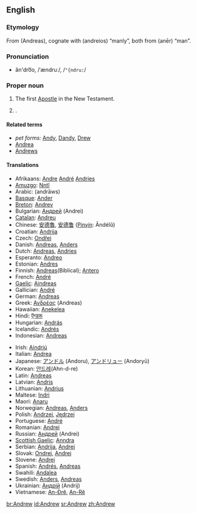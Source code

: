 ==English==

===Etymology===
From {{AGr.}} '''{{polytonic|[[Ἀνδρέας]]}}''' (Andreas), cognate with '''{{polytonic|[[ανδρεῖος]]}}''' (andreios) “manly”, both from '''{{polytonic|[[ἀνήρ]]}}''' (anēr) “man”.

===Pronunciation===
*ăn'dro͞o, /ˈændruː/, /<tt>"{ndru:</tt>/

===Proper noun===
{{en-proper noun}}

# The first [[Apostle]] in the New Testament.
# {{given name|male}}.

====Related terms====
*''pet forms:'' [[Andy]], [[Dandy]], [[Drew]]
*[[Andrea]] {{italbrac|feminine}}
*[[Andrews]] {{italbrac|surname}}

====Translations====
{{top}}
*Afrikaans: [[Andre]] [[André]] [[Andries]]
*[[Amuzgo]]: [[Nntî]]
*Arabic: {{ARchar|[[اندراوس]]}} (andrāws)
*[[Basque]]: [[Ander]]<!--add to Basque entry: pet form Andere-->
*[[Breton]]: [[Andrev]]<!--add to Breton entry: pet from Drev-->
*Bulgarian: [[Андрей]] (Andrei)
*[[Catalan]]: [[Andreu]]
*Chinese: [[安德魯]], [[安德鲁]] ([[Pinyin]]: Āndélǔ)
*Croatian: [[Andrija]]
*Czech: [[Ondřej]] {{m}}
*Danish: [[Andreas#Danish|Andreas]], [[Anders#Danish|Anders]]
*Dutch: [[Andreas]], [[Andries]]
*Esperanto: [[Andreo]]
*Estonian: [[Andres]]
*Finnish: [[Andreas]](Biblical); [[Antero]]
*French: [[André#French|André]]
*[[Gaelic]]: [[Aindreas]]
*Gallician: [[André ]]<!-- add to Gallician entry: pet forms Andel, Arandl, Arander-->
*German: [[Andreas#German|Andreas]]
*Greek: [[Ανδρέας]] (Andreas)
*Hawaiian: [[Anekelea]]
*Hindi: [[ऍन्डरू]]
*Hungarian: [[András]]<!--add to hu entry: pet forms Andor, Andi-->
*Icelandic: [[Andrés#Icelandic|Andrés]]
*Indonesian: [[Andreas]]
{{mid}}
*Irish: [[Aindriú]]
*Italian: [[Andrea#Italian|Andrea]] 
*Japanese: [[アンドル]] (Andoru), [[アンドリュー]] (Andoryū)
*Korean: [[안드레]](Ahn-d-re)
*Latin: [[Andreas#Latin|Andreas]] {{m}}
*Latvian: [[Andris]]
*Lithuanian: [[Andrius]]
*Maltese: [[Indri]]
*Maori: [[Anaru]]
*Norwegian: [[Andreas#Norwegian|Andreas]], [[Anders#Norwegian|Anders]]
*Polish: [[Andrzej]], [[Jędrzej]] {{italbrac|old Polish}}
*Portuguese: [[André#Portuguese|André]]
*Romanian: [[Andrei]]
*Russian: [[Андрей]] (Andrei)
*[[Scottish Gaelic]]: [[Anndra]]
*Serbian: [[Andrija]], [[Andrej]]
*Slovak: [[Ondrej]], [[Andrej#Slovak|Andrej]]
*Slovene: [[Andrej#Slovene|Andrej]]
*Spanish: [[Andrés#Spanish|Andrés]], [[Andreas#Spanish|Andreas]]
*Swahili: [[Andalea]]
*Swedish: [[Anders#Swedish|Anders]], [[Andreas#Swedish|Andreas]]
*Ukrainian: [[Андрiй]] (Andrij)
*Vietnamese: [[An-Đrê]], [[An-Rê]]
{{bottom}}



[[br:Andrew]]
[[id:Andrew]]
[[sr:Andrew]]
[[zh:Andrew]]